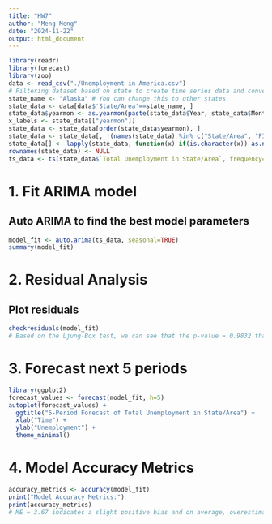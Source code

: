---
title: "HW7"
author: "Meng Meng"
date: "2024-11-22"
output: html_document
---

```{r}
library(readr)
library(forecast)
library(zoo)
data <- read_csv("./Unemployment in America.csv") 
# Filtering dataset based on state to create time series data and convert them to numeraical data
state_name <- "Alaska" # You can change this to other states
state_data <- data[data$'State/Area'==state_name, ]
state_data$yearmon <- as.yearmon(paste(state_data$Year, state_data$Month), "%Y %m")
x_labels <- state_data[["yearmon"]]
state_data <- state_data[order(state_data$yearmon), ]
state_data <- state_data[, !(names(state_data) %in% c("State/Area", "FIPS Code", "Year", "Month", "yearmon"))]
state_data[] <- lapply(state_data, function(x) if(is.character(x)) as.numeric(gsub(",", "",x)) else x)
rownames(state_data) <- NULL
ts_data <- ts(state_data$`Total Unemployment in State/Area`, frequency=12, start=c(1976,1))

```

# 1. Fit ARIMA model
## Auto ARIMA to find the best model parameters
```{r}
model_fit <- auto.arima(ts_data, seasonal=TRUE)
summary(model_fit)
```
# 2. Residual Analysis
## Plot residuals
```{r}
checkresiduals(model_fit)
# Based on the Ljung-Box test, we can see that the p-value = 0.9832 that is much larger than 0.05, indicating a strong acceptance to the null hypothesis. In other words, the residuals are most likely independently distributed, and there is no significant autocorrelation remaining in the residuals. Thus, ARIMNA can capture most of the patterns in the data. From the residual plot, and ACF plot, we can find the same trend that there is almost no auto-correlation in the residuals.
```
# 3. Forecast next 5 periods
```{r}
library(ggplot2)
forecast_values <- forecast(model_fit, h=5)
autoplot(forecast_values) +
  ggtitle("5-Period Forecast of Total Unemployment in State/Area") +
  xlab("Time") +
  ylab("Unemployment") +
  theme_minimal()
```

# 4. Model Accuracy Metrics
```{r}
accuracy_metrics <- accuracy(model_fit)
print("Model Accuracy Metrics:")
print(accuracy_metrics)
# ME = 3.67 indicates a slight positive bias and on average, overestimates 3.67 units, which is reasonably good considering that the scale of the data are in range from 10000 to over 40000. The RMSE is 938.34 and MAE is 263.19, which means that most errors are moderate but there are some large errors are driving up the RMSE. From the residual plot, we can see that there is a lot of unusual residuals in the 2021-2022 periods, which may caused by the COVID-19, indicating a structure break. 
```